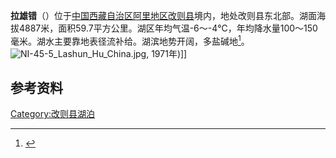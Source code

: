 {{ViewTibetanScript}}
{{Infobox_lake
 |湖泊名稱 =拉雄错
 |湖泊照片 = 
 |湖泊照片標題 = 
 |測深圖 =
 |測深圖標題 =
 |湖泊所在地 = [[中国|中国]][[西藏|西藏]]
 |座標 = {{coord |34|20|N|85|13|E|display=inline,title|scale:500000_type:waterbody_region:CN}}
 |湖泊類別 = [[咸水湖|咸水湖]]
 |流入 =[[向阳河|向阳河]]等
 |流出 = 
 |集水區面積 =670平方公里
 |集水區國家 =
 |湖泊長度 =
 |湖泊闊度 = 
 |湖泊面積 =59.7平方公里
 |平均深度 = 
 |最深深度 = 
 |水體體積 = 
 |湖水停留時間 =
 |湖岸線長度 =28.5
 |海拔高度 = 4887米
 |湖中島嶼 =
 |湖邊城鎮 =
}}
{{Location map
 |China Tibet Ngari
 |mark=<!--dot-->Blue pog.svg
 |lat_deg=34|lat_min=20|lat_sec =
 |lon_deg=85|lon_min=13|lon_sec =
 |caption=拉雄错在[[西藏|西藏]]的位置。
 |position=right
 |width=350
 |float=right
}}
'''拉雄错'''（{{bo|z=ལ་གཤོངས་མཚོ|w=la gshongs mtsho|t=Lashong Tso}}）位于[[中国|中国]][[西藏自治区|西藏自治区]][[阿里地区|阿里地区]][[改则县|改则县]]境内，地处改则县东北部。湖面海拔4887米，面积59.7平方公里。湖区年均气温-6～-4℃，年均降水量100～150毫米。湖水主要靠地表径流补给。湖滨地势开阔，多盐碱地<ref>{{cite book zh |author=王苏民 窦鸿身 |title=中国湖泊志 |format=M |edition=1 |location=北京 |publisher=科学出版社 |date=1998|pages=429|id= ISBN 7-03-006706-1}}</ref>。
[[File:NI-45-5_Lashun_Hu_China.jpg|thumb]], 1971年)]]
==参考资料==
{{Reflist}}

[[Category:改则县湖泊|Category:改则县湖泊]]